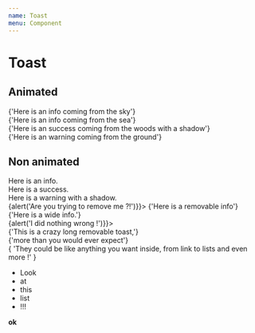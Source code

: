 ```yaml
---
name: Toast
menu: Component
---
```


# Toast

## Animated

<Playground>
  <Section>
    <Toast animate="from-top">
      {'Here is an info coming from the sky'}
    </Toast>
  </Section>
  <Section>
    <Toast type="info" animate="from-right">
      {'Here is an info coming from the sea'}
    </Toast>
  </Section>
  <Section>
    <Toast type="success" animate="from-left" shadow>
      {'Here is an success coming from the woods with a shadow'}
    </Toast>
  </Section>
  <Section>
    <Toast type="warning" animate="from-bottom">
      {'Here is an warning coming from the ground'}
    </Toast>
  </Section>
</Playground>

## Non animated

<Playground>
  <Section>
    <Toast type="info">Here is an info.</Toast>
  </Section>
  <Section>
    <Toast type="success">Here is a success.</Toast>
  </Section>
  <Section>
    <Toast type="warning" shadow>Here is a warning with a shadow.</Toast>
  </Section>
  <Section>
    <Toast type="info" onRemove={() => {alert('Are you trying to remove me ?!')}}>
      {'Here is a removable info'}
    </Toast>
  </Section>
  <Section>
    <Toast type="info" wide>
      {'Here is a wide info.'}
    </Toast>
  </Section>
  <Section>
    <Toast type="info" onRemove={() => {alert('I did nothing wrong !')}}>
      <div>
        {'This is a crazy long removable toast,'}
        <br />
        {'more than you would ever expect'}
        <br />
        {
          'They could be like anything you want inside, from link to lists and even more !'
        }
        <br />
        <ul>
          <li>Look</li>
          <li>at</li>
          <li>this</li>
          <li>list</li>
          <li>!!!</li>
        </ul>
        <b>ok</b>
      </div>
    </Toast>
  </Section>
</Playground>

<Props of={Toast} />
